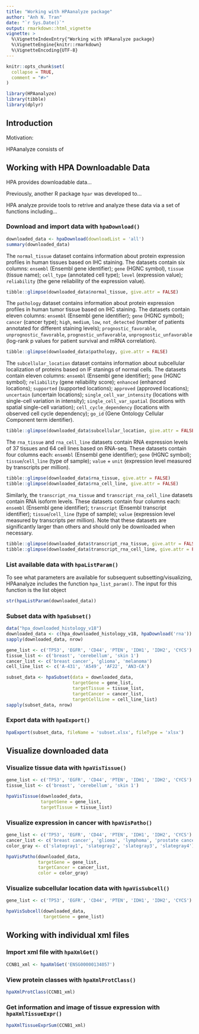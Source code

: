 ```yaml
---
title: "Working with HPAanalyze package"
author: "Anh N. Tran"
date: "`r Sys.Date()`"
output: rmarkdown::html_vignette
vignette: >
  %\VignetteIndexEntry{"Working with HPAanalyze package}
  %\VignetteEngine{knitr::rmarkdown}
  %\VignetteEncoding{UTF-8}
---
```


```r
knitr::opts_chunk$set(
  collapse = TRUE,
  comment = "#>"
)

library(HPAanalyze)
library(tibble)
library(dplyr)
```

## Introduction
Motivation:

HPAanalyze consists of

## Working with HPA Downloadable Data

HPA provides downloadable data...

Previously, another R package `hpar` was developed to...

HPA analyze provide tools to retrive and analyze these data via a set of functions including...

### Download and import data with `hpaDownload()`

```r
downloaded_data <- hpaDownload(downloadList = 'all')
summary(downloaded_data)
```

The `normal_tissue` dataset contains information about protein expression profiles in human tissues based on IHC staining. The datasets contain six columns: `ensembl` (Ensembl gene identifier); `gene` (HGNC symbol), `tissue` (tissue name); `cell_type` (annotated cell type); `level` (expression value); `reliability` (the gene reliability of the expression value).

```r
tibble::glimpse(downloaded_data$normal_tissue, give.attr = FALSE)
```

The `pathology` dataset contains information about protein expression profiles in human tumor tissue based on IHC staining. The datasets contain eleven columns: `ensembl` (Ensembl gene identifier); `gene` (HGNC symbol); `cancer` (cancer type); `high`, `medium`, `low`, `not_detected` (number of patients annotated for different staining levels); `prognostic_favorable`, `unprognostic_favorable`, `prognostic_unfavorable`, `unprognostic_unfavorable` (log-rank p values for patient survival and mRNA correlation).

```r
tibble::glimpse(downloaded_data$pathology, give.attr = FALSE)
```

The `subcellular_location` dataset contains information about subcellular localization of proteins based on IF stanings of normal cells. The datasets contain eleven columns: `ensembl` (Ensembl gene identifier); `gene` (HGNC symbol); `reliability` (gene reliability score); `enhanced` (enhanced locations); `supported` (supported locations); `approved` (approved locations); `uncertain` (uncertain locations); `single_cell_var_intensity` (locations with single-cell variation in intensity); `single_cell_var_spatial` (locations with spatial single-cell variation); `cell_cycle_dependency` (locations with observed cell cycle dependency); `go_id` (Gene Ontology Cellular Component term identifier).

```r
tibble::glimpse(downloaded_data$subcellular_location, give.attr = FALSE)
```

The `rna_tissue` and `rna_cell_line` datasets contain RNA expression levels of 37 tissues and 64 cell lines based on RNA-seq. These datasets contain four columns each: `ensembl` (Ensembl gene identifier); `gene` (HGNC symbol); `tissue`/`cell_line` (type of sample); `value` + `unit` (expression level measured by transcripts per million).

```r
tibble::glimpse(downloaded_data$rna_tissue, give.attr = FALSE)
tibble::glimpse(downloaded_data$rna_cell_line, give.attr = FALSE)
```

Similarly, the `transcript_rna_tissue` and `transcript_rna_cell_line` datasets contain RNA isoform levels. These datasets contain four columns each: `ensembl` (Ensembl gene identifier); `transcript` (Ensembl transcript identifier); `tissue`/`cell_line` (type of sample); `value` (expression level measured by transcripts per million). Note that these datasets are significantly larger than others and should only be downloaded when necessary.

```r
tibble::glimpse(downloaded_data$transcript_rna_tissue, give.attr = FALSE)
tibble::glimpse(downloaded_data$transcript_rna_cell_line, give.attr = FALSE)
```

### List available data with `hpaListParam()`

To see what parameters are available for subsequent subsetting/visualizing, HPAanalyze includes the function `hpa_list_param()`. The input for this function is the list object

```r
str(hpaListParam(downloaded_data))
```

### Subset data with `hpaSubset()`

```r
data("hpa_downloaded_histology_v18")
downloaded_data <- c(hpa_downloaded_histology_v18, hpaDownload('rna'))
sapply(downloaded_data, nrow)

gene_list <- c('TP53', 'EGFR', 'CD44', 'PTEN', 'IDH1', 'IDH2', 'CYCS')
tissue_list <- c('breast', 'cerebellum', 'skin 1')
cancer_list <- c('breast cancer', 'glioma', 'melanoma')
cell_line_list <- c('A-431', 'A549', 'AF22', 'AN3-CA')

subset_data <- hpaSubset(data = downloaded_data,
                         targetGene = gene_list,
                         targetTissue = tissue_list,
                         targetCancer = cancer_list,
                         targetCellLine = cell_line_list)
sapply(subset_data, nrow)
```

### Export data with `hpaExport()`

```r
hpaExport(subset_data, fileName = 'subset.xlsx', fileType = 'xlsx')
```

## Visualize downloaded data

### Visualize tissue data with `hpaVisTissue()`

```r
gene_list <- c('TP53', 'EGFR', 'CD44', 'PTEN', 'IDH1', 'IDH2', 'CYCS')
tissue_list <- c('breast', 'cerebellum', 'skin 1')

hpaVisTissue(downloaded_data,
             targetGene = gene_list,
             targetTissue = tissue_list)
```


### Visualize expression in cancer with `hpaVisPatho()`

```r
gene_list <- c('TP53', 'EGFR', 'CD44', 'PTEN', 'IDH1', 'IDH2', 'CYCS')
cancer_list <- c('breast cancer', 'glioma', 'lymphoma', 'prostate cancer')
color_gray <- c('slategray1', 'slategray2', 'slategray3', 'slategray4')

hpaVisPatho(downloaded_data,
            targetGene = gene_list,
            targetCancer = cancer_list,
            color = color_gray)
```


### Visualize subcellular location data with `hpaVisSubcell()`

```r
gene_list <- c('TP53', 'EGFR', 'CD44', 'PTEN', 'IDH1', 'IDH2', 'CYCS')

hpaVisSubcell(downloaded_data,
              targetGene = gene_list)
```


## Working with individual xml files

### Import xml file with `hpaXmlGet()`

```r
CCNB1_xml <- hpaXmlGet('ENSG00000134057')
```

### View protein classes with `hpaXmlProtClass()`

```r
hpaXmlProtClass(CCNB1_xml)
```

### Get information and image of tissue expression with `hpaXmlTissueExpr()`

```r
hpaXmlTissueExprSum(CCNB1_xml)
```
